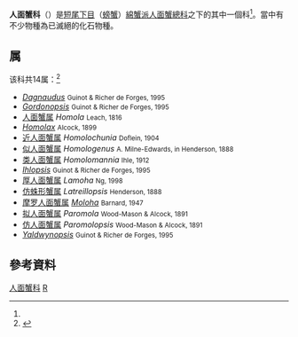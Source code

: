 {{Automatic taxobox
| taxon = Homolidae
| image = Paromola cuvieri.jpg
| image_caption = ''[[Paromola_cuvieri|Paromola cuvieri]]''
| authority = [[Wilhem_de_Haan|de Haan]], 1839<ref>{{aut|Haan, W. de}}, (1833–1850) [http://decapoda.nhm.org/pdfs/12488/12488.pdf Crustacea. In: Siebold, P.F. von (ed.) Fauna Japonica sive Descriptio Animalium, Quae in Itinere per Japoniam, Jussu et Auspiciis Superiorum, qui Summum in India Batava Imperium Tenent, Suscepto, Annis 1823–1830 Collegit, Noitis, Observationibus et Adumbrationibus Illustravit.] {{Wayback|url=http://decapoda.nhm.org/pdfs/12488/12488.pdf |date=20160304100603 }} Leiden: Lugduni-Batavorum. i–xvii, i–xxxi, ix–xvi, 1–243 pp.</ref><ref name=itis>{{ITIS|ID=98311|taxon=Dynomenidae|accessdate=2012-11-15|year=2004}}</ref>
| subdivision_ranks = [[屬|屬]]<ref name="Grave">{{cite journal |journal=[[Raffles_Bulletin_of_Zoology|Raffles Bulletin of Zoology]] |year=2009 |volume=Suppl. 21 |pages=1–109 |title=A classification of living and fossil genera of decapod crustaceans |author=Sammy De Grave, N. Dean Pentcheff, Shane T. Ahyong ''et al.'' |url=http://rmbr.nus.edu.sg/rbz/biblio/s21/s21rbz1-109.pdf |language=en |deadurl=yes |archiveurl=https://web.archive.org/web/20110606064728/http://rmbr.nus.edu.sg/rbz/biblio/s21/s21rbz1-109.pdf |archivedate=2011-06-06 |access-date=2014-08-19 }}</ref>
| subdivision = [[#属|見內文]]
}}
'''人面蟹科'''（{{lang|la|'''Homolidae'''}}）是[[短尾下目|短尾下目]]（[[螃蟹|螃蟹]]）[[綿蟹派|綿蟹派]][[人面蟹總科|人面蟹總科]]之下的其中一個科<ref name="Grave" />。當中有不少物種為已滅絕的化石物種。

==属==
该科共14属：<ref>{{cite web |author=Peter Davie & Michael Türkay |year=2011 |title=Homolidae |publisher=[[World_Register_of_Marine_Species|World Register of Marine Species]] |url=http://www.marinespecies.org/aphia.php?p=taxdetails&id=106744 |accessdate=April 27, 2011 |archive-date=2020-09-30 |archive-url=https://web.archive.org/web/20200930072227/http://www.marinespecies.org/aphia.php?p=taxdetails&id=106744 |dead-url=no }}</ref>
*''[[Dagnaudus|Dagnaudus]]'' <small>Guinot & Richer de Forges, 1995</small>
*''[[Gordonopsis|Gordonopsis]]'' <small>Guinot & Richer de Forges, 1995</small>
*[[人面蟹属|人面蟹属]] ''Homola'' <small>Leach, 1816</small>
*''[[Homolax|Homolax]]'' <small>Alcock, 1899</small>
*[[近人面蟹属|近人面蟹属]] ''Homolochunia'' <small>Doflein, 1904</small>
*[[似人面蟹属|似人面蟹属]] ''Homologenus'' <small>A. Milne-Edwards, in Henderson, 1888</small>
*[[类人面蟹属|类人面蟹属]] ''Homolomannia'' <small>Ihle, 1912</small>
*''[[Ihlopsis|Ihlopsis]]'' <small>Guinot & Richer de Forges, 1995</small>
*[[厚人面蟹属|厚人面蟹属]] ''Lamoha'' <small>Ng, 1998</small>
*[[仿蛛形蟹属|仿蛛形蟹属]] ''Latreillopsis'' <small>Henderson, 1888</small>
*[[摩罗人面蟹属|摩罗人面蟹属]] ''[[Moloha|Moloha]]'' <small>Barnard, 1947</small>
*[[拟人面蟹属|拟人面蟹属]] ''Paromola'' <small>Wood-Mason & Alcock, 1891</small>
*[[仿人面蟹属|仿人面蟹属]] ''Paromolopsis'' <small>Wood-Mason & Alcock, 1891</small>
*''[[Yaldwynopsis|Yaldwynopsis]]'' <small>Guinot & Richer de Forges, 1995</small>

==參考資料==
{{reflist}}

{{Taxonbar}}

[[Category:人面蟹科|]]
[[Category:1839年描述的分类群|R]]